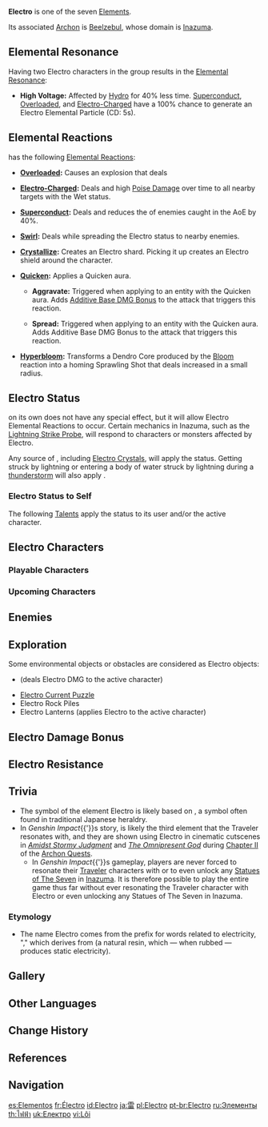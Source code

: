 {{Element Infobox
|region       = Inazuma
|archon       = Beelzebul
|oculus       = Electroculus
|status       = Electro
|gem          = Vajrada Amethyst
|reaction     = Hydro, Cryo, Pyro, Anemo, Geo, Dendro
}}
'''Electro''' is one of the seven [[Elements]].

Its associated [[Archon]] is [[Ei|Beelzebul]], whose domain is [[Inazuma]].

==Elemental Resonance==
Having two Electro characters in the group results in the [[Elemental Resonance]]:
* '''High Voltage:''' Affected by [[Hydro]] for 40% less time. [[Superconduct]], [[Overloaded]], and [[Electro-Charged]] have a 100% chance to generate an Electro Elemental Particle (CD: 5s).

==Elemental Reactions==
{{Electro}} has the following [[Elemental Reactions]]:

* {{Icon/Element|Pyro}} '''[[Overloaded]]:''' Causes an explosion that deals {{Color|AoE Pyro DMG}}
* {{Icon/Element|Hydro}} '''[[Electro-Charged]]:''' Deals {{Color|Electro DMG}} and high [[Poise Damage]] over time to all nearby targets with the Wet status.
* {{Icon/Element|Cryo}} '''[[Superconduct]]:''' Deals {{Color|AoE Cryo DMG}} and reduces the {{Color|Physical RES}} of enemies caught in the AoE by 40%.
* {{Icon/Element|Anemo}} '''[[Swirl]]:''' Deals {{Color|AoE Electro DMG}} while spreading the Electro status to nearby enemies.
* {{Icon/Element|Geo}} '''[[Crystallize]]:''' Creates an Electro shard. Picking it up creates an Electro shield around the character.
* {{Icon/Element|Dendro}} '''[[Quicken]]:''' Applies a Quicken aura.
** {{Icon/Element|Electro}} '''Aggravate:''' Triggered when applying {{Electro}} to an entity with the Quicken aura. Adds [[Additive Base DMG Bonus]] to the attack that triggers this reaction.
** {{Icon/Element|Dendro}} '''Spread:''' Triggered when applying {{Dendro}} to an entity with the Quicken aura. Adds Additive Base DMG Bonus to the attack that triggers this reaction.
* {{Icon/Element|Dendro}}{{Icon/Element|Hydro}} '''[[Hyperbloom]]:''' Transforms a Dendro Core produced by the [[Bloom]] reaction into a homing Sprawling Shot that deals increased {{Color|AoE Dendro DMG}} in a small radius.

==Electro Status==
{{Electro}} on its own does not have any special effect, but it will allow Electro Elemental Reactions to occur. Certain mechanics in Inazuma, such as the [[Lightning Strike Probe]], will respond to characters or monsters affected by Electro.

Any source of {{Color|Electro DMG}}, including [[Electro Crystal]]s, will apply the {{Electro}} status. Getting struck by lightning or entering a body of water struck by lightning during a [[thunderstorm]] will also apply {{Electro}}.

===Electro Status to Self===
The following [[Talents]] apply the {{Electro}} status to its user and/or the active character.
{{Talents by Category Table|Electro Status to Self Talents}}

==Electro Characters==
===Playable Characters===
{{Characters by Category Table|Playable Characters&Electro Characters|noelement=1}}

===Upcoming Characters===
{{Characters by Category Table|Upcoming Characters&Electro Characters|noelement=1}}

==Enemies==
{{Enemies by Category List|header=1}}

==Exploration==
Some environmental objects or obstacles are considered as Electro objects:
* {{Item|Electro Crystal|30}} (deals Electro DMG to the active character)
* [[Electro Current Puzzle]]
* Electro Rock Piles
* Electro Lanterns (applies Electro to the active character)

==Electro Damage Bonus==
{{Main|Electro Damage Bonus}}

==Electro Resistance==
{{Main|Electro Resistance}}

==Trivia==
* The symbol of the element Electro is likely based on {{w|Mitsudomoe}}, a symbol often found in traditional Japanese heraldry.
* In ''Genshin Impact''{{'}}s story, {{Electro}} is likely the third element that the Traveler resonates with, and they are shown using Electro in cinematic cutscenes in ''[[Amidst Stormy Judgment]]'' and ''[[The Omnipresent God]]'' during [[Chapter II]] of the [[Archon Quest]]s.
** In ''Genshin Impact''{{'}}s gameplay, players are never forced to resonate their [[Traveler]] characters with or to even unlock any [[Statues of The Seven]] in [[Inazuma]]. It is therefore possible to play the entire game thus far<!-- as of Version 3.1 --> without ever resonating the Traveler character with Electro or even unlocking any Statues of The Seven in Inazuma.

===Etymology===
*The name Electro comes from the prefix for words related to electricity, "{{wt|electro-|electro-|English}}," which derives from {{Lang|the Ancient Greek word for amber|grc=ἤλεκτρον|grc_rm=ḗlektron}} (a natural resin, which — when rubbed — produces static electricity).

==Gallery==
{{Preview
|file = Status Electro
|caption = A character affected by Electro
}}

==Other Languages==
{{Other Languages
|en      = Electro
|zhs     = 雷
|zhs_rm  = Léi
|zht     = 雷
|zht_rm  = Léi
|zh_tl   = Thunder
|ja      = {{Rubi|雷|かみなり}}
|ja_rm   = Kaminari
|ja_tl   = Thunder
|ko      = 번개
|ko_rm   = Beongae
|ko_tl   = Lightning
|es      = Electro
|fr      = Électro
|ru      = Электро
|th      = ไฟฟ้า
|th_rm   = Fai fa
|th_tl   = Electricity
|vi      = {{tt|Lôi|雷}}
|vi_tl   = Lightning
|de      = Elektro
|id      = Electro
|pt      = Electro
|tr      = Elektrik
|tr_tl   = Electricity
|it      = Electro
}}

==Change History==
{{Change History|1.0}}

==References==
{{reflist}}

==Navigation==
{{Element Navbox}}

[[es:Elementos]]
[[fr:Électro]]
[[id:Electro]]
[[ja:雷]]
[[pl:Electro]]
[[pt-br:Electro]]
[[ru:Элементы]]
[[th:ไฟฟ้า]]
[[uk:Електро]]
[[vi:Lôi]]